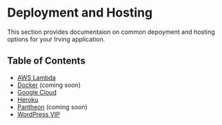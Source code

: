 <Meta title="Deployment and Hosting|Deployment and Hosting" />

# Deployment and Hosting
This section provides documentaion on common depoyment and hosting options for your Irving application.

## Table of Contents
* [AWS Lambda](?path=/docs/deployment-and-hosting-aws-lambda--page)
* [Docker](?path=/docs/deployment-and-hosting-docker--page) (coming soon)
* [Google Cloud](?path=/docs/deployment-and-hosting-google-cloud-functions--page)
* [Heroku](?path=/docs/deployment-and-hosting-heroku--page)
* [Pantheon](?path=/docs/deployment-and-hosting-pantheon--page) (coming soon)
* [WordPress VIP](?path=/docs/deployment-and-hosting-wordpress-vip--page)
